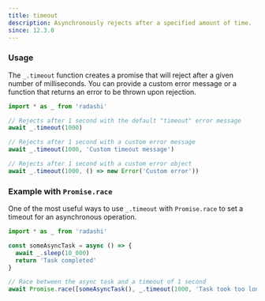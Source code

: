 ```yaml
---
title: timeout
description: Asynchronously rejects after a specified amount of time.
since: 12.3.0
---
```


### Usage

The `_.timeout` function creates a promise that will reject after a given number of milliseconds. You can provide a custom error message or a function that returns an error to be thrown upon rejection.

```ts
import * as _ from 'radashi'

// Rejects after 1 second with the default "timeout" error message
await _.timeout(1000)

// Rejects after 1 second with a custom error message
await _.timeout(1000, 'Custom timeout message')

// Rejects after 1 second with a custom error object
await _.timeout(1000, () => new Error('Custom error'))
```

### Example with `Promise.race`

One of the most useful ways to use `_.timeout` with `Promise.race` to set a timeout for an asynchronous operation.

```ts
import * as _ from 'radashi'

const someAsyncTask = async () => {
  await _.sleep(10_000)
  return 'Task completed'
}

// Race between the async task and a timeout of 1 second
await Promise.race([someAsyncTask(), _.timeout(1000, 'Task took too long')])
```
